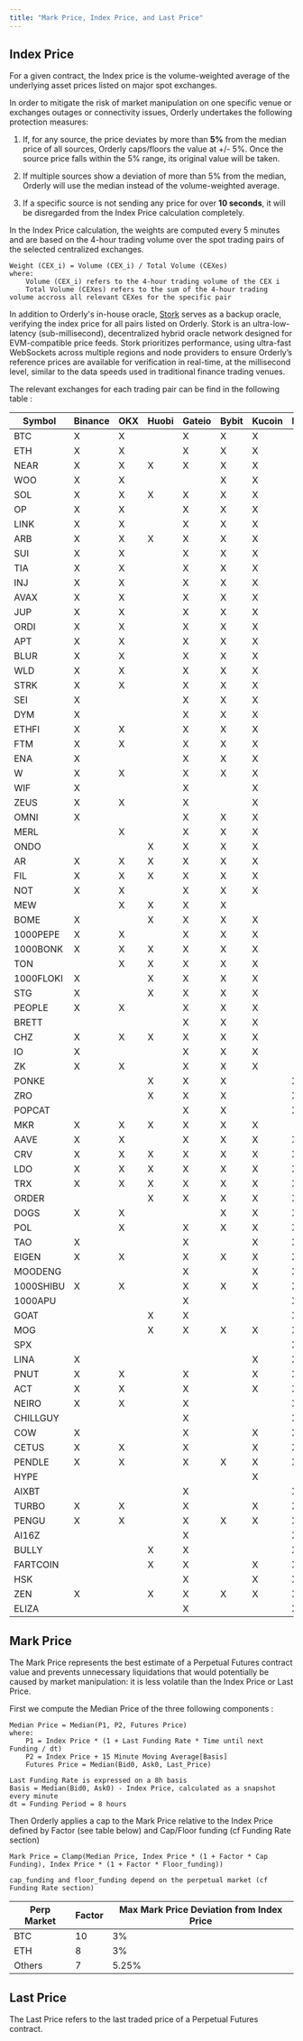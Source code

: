 ```yaml
---
title: "Mark Price, Index Price, and Last Price"
---
```


## Index Price

For a given contract, the Index price is the volume-weighted average of the underlying asset prices listed on major spot exchanges.

In order to mitigate the risk of market manipulation on one specific venue or exchanges outages or connectivity issues, Orderly undertakes the following protection measures:

1. If, for any source, the price deviates by more than **5%** from the median price of all sources, Orderly caps/floors the value at +/- 5%. Once the source price falls within the 5% range, its original value will be taken.

2. If multiple sources show a deviation of more than 5% from the median, Orderly will use the median instead of the volume-weighted average.

3. If a specific source is not sending any price for over **10 seconds**, it will be disregarded from the Index Price calculation completely.

In the Index Price calculation, the weights are computed every 5 minutes and are based on the 4-hour trading volume over the spot trading pairs of the selected centralized exchanges.

```
Weight (CEX_i) = Volume (CEX_i) / Total Volume (CEXes)
where:
    Volume (CEX_i) refers to the 4-hour trading volume of the CEX i
    Total Volume (CEXes) refers to the sum of the 4-hour trading volume accross all relevant CEXes for the specific pair
```

In addition to Orderly's in-house oracle, [Stork](https://www.stork.network/) serves as a backup oracle, verifying the index price for all pairs listed on Orderly.
Stork is an ultra-low-latency (sub-millisecond), decentralized hybrid oracle network designed for EVM-compatible price feeds. Stork prioritizes performance, using ultra-fast WebSockets across multiple regions and node providers to ensure Orderly’s reference prices are available for verification in real-time, at the millisecond level, similar to the data speeds used in traditional finance trading venues.

The relevant exchanges for each trading pair can be find in the following table :

| Symbol    | Binance | OKX | Huobi | Gateio | Bybit | Kucoin | MEXC | Bitget | BingX | Stork | Hyperliquid | Pyth |
|-----------|---------|-----|-------|--------|-------|--------|------|--------|-------|-------|-------------|------|
| BTC       | X       | X   |       | X      | X     | X      |      |        |       |       |             |      |
| ETH       | X       | X   |       | X      | X     | X      |      |        |       |       |             |      |
| NEAR      | X       | X   | X     | X      | X     | X      |      |        |       |       |             |      |
| WOO       | X       | X   |       |        | X     | X      |      |        |       |       |             |      |
| SOL       | X       | X   | X     | X      | X     | X      |      |        |       |       |             |      |
| OP        | X       | X   |       | X      | X     | X      |      |        |       |       |             |      |
| LINK      | X       | X   |       | X      | X     | X      |      |        |       |       |             |      |
| ARB       | X       | X   | X     | X      | X     | X      |      |        |       |       |             |      |
| SUI       | X       | X   |       | X      | X     | X      |      |        |       |       |             |      |
| TIA       | X       | X   |       | X      | X     | X      |      |        |       |       |             |      |
| INJ       | X       | X   |       | X      | X     | X      |      |        |       |       |             |      |
| AVAX      | X       | X   |       | X      | X     | X      |      |        |       |       |             |      |
| JUP       | X       | X   |       | X      | X     | X      |      |        |       |       |             |      |
| ORDI      | X       | X   |       | X      | X     | X      |      |        |       |       |             |      |
| APT       | X       | X   |       | X      | X     | X      |      |        |       |       |             |      |
| BLUR      | X       | X   |       | X      | X     | X      |      |        |       |       |             |      |
| WLD       | X       | X   |       | X      | X     | X      |      |        |       |       |             |      |
| STRK      | X       | X   |       | X      | X     | X      |      |        |       |       |             |      |
| SEI       | X       |     |       | X      | X     | X      |      |        |       |       |             |      |
| DYM       | X       |     |       | X      | X     | X      |      |        |       |       |             |      |
| ETHFI     | X       | X   |       | X      | X     | X      |      |        |       |       |             |      |
| FTM       | X       | X   |       | X      | X     | X      |      |        |       |       |             |      |
| ENA       | X       |     |       | X      | X     | X      |      |        |       |       |             |      |
| W         | X       | X   |       | X      | X     | X      |      |        |       |       |             |      |
| WIF       | X       |     |       | X      |       | X      |      |        |       |       |             |      |
| ZEUS      | X       | X   |       | X      |       | X      |      |        |       |       |             |      |
| OMNI      | X       |     |       | X      | X     | X      |      |        |       |       |             |      |
| MERL      |         | X   |       | X      | X     | X      |      |        |       |       |             |      |
| ONDO      |         |     | X     | X      | X     | X      |      |        |       |       |             |      |
| AR        | X       | X   | X     | X      | X     | X      |      |        |       |       |             |      |
| FIL       | X       | X   | X     | X      | X     | X      |      |        |       |       |             |      |
| NOT       | X       | X   |       | X      | X     | X      |      |        |       |       |             |      |
| MEW       |         | X   | X     | X      | X     |        |      |        |       |       |             |      |
| BOME      | X       |     | X     | X      | X     | X      |      |        |       |       |             |      |
| 1000PEPE  | X       | X   |       | X      | X     | X      |      |        |       |       |             |      |
| 1000BONK  | X       | X   | X     | X      | X     | X      |      |        |       |       |             |      |
| TON       |         | X   | X     | X      | X     | X      |      |        |       |       |             |      |
| 1000FLOKI | X       |     | X     | X      | X     | X      |      |        |       |       |             |      |
| STG       | X       |     | X     | X      | X     | X      |      |        |       |       |             |      |
| PEOPLE    | X       | X   |       | X      | X     | X      |      |        |       |       |             |      |
| BRETT     |         |     |       | X      | X     | X      |      |        |       |       |             |      |
| CHZ       | X       | X   | X     | X      | X     | X      |      |        |       |       |             |      |
| IO        | X       |     |       | X      | X     | X      |      |        |       |       |             |      |
| ZK        | X       | X   |       | X      | X     | X      |      |        |       |       |             |      |
| PONKE     |         |     | X     | X      | X     |        | X    |        |       |       |             |      |
| ZRO       |         |     | X     | X      | X     |        | X    |        |       |       |             |      |
| POPCAT    |         |     |       | X      | X     |        | X    |        |       |       |             |      |
| MKR       | X       | X   | X     | X      | X     | X      |      |        |       |       |             |      |
| AAVE      | X       | X   |       | X      | X     | X      | X    |        |       |       |             |      |
| CRV       | X       | X   | X     | X      | X     | X      | X    |        |       |       |             |      |
| LDO       | X       | X   | X     | X      | X     | X      | X    |        |       |       |             |      |
| TRX       | X       | X   | X     | X      | X     | X      | X    |        |       |       |             |      |
| ORDER     |         |     | X     | X      | X     | X      | X    | X      |       |       |             |      |
| DOGS      | X       | X   |       |        | X     | X      | X    | X      |       |       |             |      |
| POL       |         | X   |       | X      | X     | X      | X    | X      |       |       |             |      |
| TAO       | X       |     |       | X      |       | X      | X    | X      |       |       |             |      |
| EIGEN     | X       | X   |       | X      | X     | X      | X    | X      |       |       |             |      |
| MOODENG   |         |     |       | X      |       | X      | X    | X      |       |       |             |      |
| 1000SHIBU | X       | X   |       | X      | X     | X      | X    | X      |       |       |             |      |
| 1000APU   |         |     |       | X      |       |        | X    | X      |       |       |             |      |
| GOAT      |         |     | X     | X      |       |        | X    |        |       |       |             |      |
| MOG       |         |     | X     | X      | X     | X      | X    | X      | X     |       |             |      |
| SPX       |         |     |       |        |       |        | X    |        | X     | X     |             |      |
| LINA      | X       |     |       |        |       | X      | X    | X      | X     |       |             |      |
| PNUT      | X       | X   |       | X      |       | X      | X    | X      | X     |       |             |      |
| ACT       | X       | X   |       | X      |       | X      | X    | X      | X     |       |             |      |
| NEIRO     | X       | X   |       | X      |       |        | X    | X      | X     |       |             |      |
| CHILLGUY  |         |     |       | X      |       |        | X    |        | X     | X     |             |      |
| COW       | X       |     |       | X      |       | X      | X    | X      | X     |       |             |      |
| CETUS     | X       | X   |       | X      |       | X      | X    | X      |       |       |             |      |
| PENDLE    | X       | X   |       | X      | X     | X      | X    |        | X     |       |             |      |
| HYPE      |         |     |       |        |       | X      |      |        |       | X     | X           |      |
| AIXBT     |         |     |       | X      |       |        | X    | X      | X     | X     |             |      |
| TURBO     | X       | X   |       | X      |       | X      | X    | X      | X     |       |             |      |
| PENGU     | X       | X   |       | X      | X     | X      | X    | X      | X     |       |             |      |
| AI16Z     |         |     |       | X      |       |        | X    |        | X     |       |             | X    |
| BULLY     |         |     | X     | X      |       |        | X    |        | X     |       |             |      |
| FARTCOIN  |         |     | X     | X      |       | X      | X    | X      |       |       |             |      |
| HSK       |         |     |       | X      |       | X      | X    |        | X     |       |             |      |
| ZEN       | X       |     | X     | X      | X     | X      | X    |        |       |       |             |      |
| ELIZA     |         |     |       | X      |       |        | X    |        | X     |       |             |      |

## Mark Price

The Mark Price represents the best estimate of a Perpetual Futures contract value and prevents unnecessary liquidations that would potentially be caused by market manipulation: it is less volatile than the Index Price or Last Price.

First we compute the Median Price of the three following components :

```
Median Price = Median(P1, P2, Futures Price)
where:
    P1 = Index Price * (1 + Last Funding Rate * Time until next Funding / dt)
    P2 = Index Price + 15 Minute Moving Average[Basis]
    Futures Price = Median(Bid0, Ask0, Last_Price)

Last Funding Rate is expressed on a 8h basis
Basis = Median(Bid0, Ask0) - Index Price, calculated as a snapshot every minute
dt = Funding Period = 8 hours

```

Then Orderly applies a cap to the Mark Price relative to the Index Price defined by Factor (see table below) and Cap/Floor funding (cf Funding Rate section)

```
Mark Price = Clamp(Median Price, Index Price * (1 + Factor * Cap Funding), Index Price * (1 + Factor * Floor_funding))

cap_funding and floor_funding depend on the perpetual market (cf Funding Rate section)
```

| Perp Market | Factor | Max Mark Price Deviation from Index Price |
| ----------- | ------ | ----------------------------------------- |
| BTC         | 10     | 3%                                        |
| ETH         | 8      | 3%                                        |
| Others      | 7      | 5.25%                                     |

## Last Price

The Last Price refers to the last traded price of a Perpetual Futures contract.
